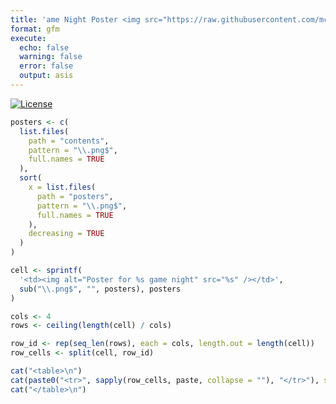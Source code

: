 ```yaml
---
title: 'ame Night Poster <img src="https://raw.githubusercontent.com/mcanouil/hex-stickers/main/SVG/mcsb.svg" align="right" width="120" />'
format: gfm
execute:
  echo: false
  warning: false
  error: false
  output: asis
---
```


<!-- README.md is generated from README.Rmd. Please edit that file -->

<!-- badges: start -->
[![License](https://img.shields.io/github/license/mcanouil/game-night)](LICENSE)
<!-- badges: end -->

```r
posters <- c(
  list.files(
    path = "contents",
    pattern = "\\.png$",
    full.names = TRUE
  ),
  sort(
    x = list.files(
      path = "posters",
      pattern = "\\.png$",
      full.names = TRUE
    ),
    decreasing = TRUE
  )
)

cell <- sprintf(
  '<td><img alt="Poster for %s game night" src="%s" /></td>',
  sub("\\.png$", "", posters), posters
)

cols <- 4
rows <- ceiling(length(cell) / cols)

row_id <- rep(seq_len(rows), each = cols, length.out = length(cell))
row_cells <- split(cell, row_id)

cat("<table>\n")
cat(paste0("<tr>", sapply(row_cells, paste, collapse = ""), "</tr>"), sep = "")
cat("</table>\n")
```
